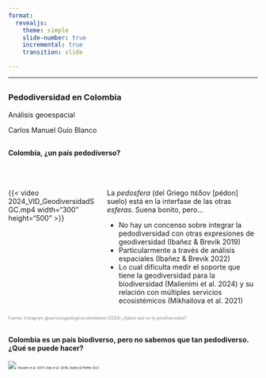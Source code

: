 ```yaml
---
format: 
  revealjs:
    theme: simple
    slide-number: true
    incremental: true
    transition: slide

---
```


---

##
::: {.center}

### Pedodiversidad en Colombia

Análisis geoespacial

::: aside
Carlos Manuel Guío Blanco
:::

:::


## {.smaller}
#### Colombia, ¿un país pedodiverso? 

<br>  

:::: {.columns}

::: {.column width="35%"}
{{< video 2024_VID_GeodiversidadSGC.mp4 width="300" height="500" >}}
:::

::: {.column width="60%"}

La *pedosfera* (del Griego πέδον [pédon] suelo) está en la interfase de las otras *esferas*. Suena bonito, pero...

- No hay un concenso sobre integrar la pedodiversidad con otras expresiones de geodiversidad (Ibañez & Brevik 2019)
- Particularmente a través de análisis espaciales (Ibañez & Brevik 2022)
- Lo cual dificulta medir el soporte que tiene la geodiversidad para la biodiversidad (Malienimi et al. 2024) y su relación con múltiples servicios ecosistémicos (Mikhailova et al. 2021)


:::

::::

::: {.footer-left style="font-size:0.6em; color:#888"}
Fuente: Instagram @serviciogeologicocolombiano (2024) *¿Sabes qué es la geodiversidad?* 
:::


## {.samller}
#### Colombia es un país biodiverso, pero no sabemos que tan pedodiverso. ¿Qué se puede hacer?

![](250430_PRESENTACION1_Metodos-01.png)
<span style="font-size:0.4em">Rossiter et al. (2017), Daly et al. (2018), Ibañez & Pfeiffer 2023</span>





